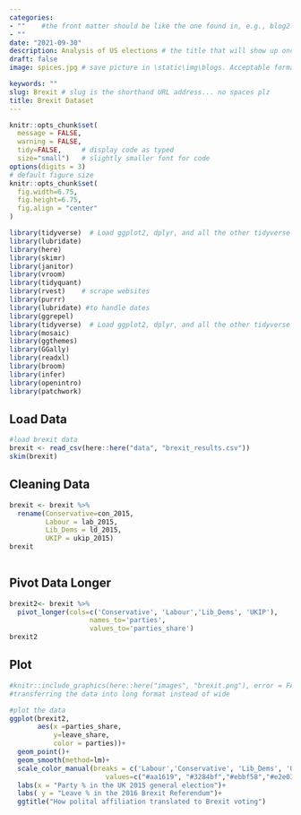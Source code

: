```yaml
---
categories:  
- ""    #the front matter should be like the one found in, e.g., blog2.md. It cannot be like the normal Rmd we used
- ""
date: "2021-09-30"
description: Analysis of US elections # the title that will show up once someone gets to this page
draft: false
image: spices.jpg # save picture in \static\img\blogs. Acceptable formats= jpg, jpeg, or png . Your iPhone pics wont work

keywords: ""
slug: Brexit # slug is the shorthand URL address... no spaces plz
title: Brexit Dataset
---
```


```r
knitr::opts_chunk$set(
  message = FALSE, 
  warning = FALSE, 
  tidy=FALSE,     # display code as typed
  size="small")   # slightly smaller font for code
options(digits = 3)
# default figure size
knitr::opts_chunk$set(
  fig.width=6.75, 
  fig.height=6.75,
  fig.align = "center"
)
```


```r
library(tidyverse)  # Load ggplot2, dplyr, and all the other tidyverse packages
library(lubridate)
library(here)
library(skimr)
library(janitor)
library(vroom)
library(tidyquant)
library(rvest)    # scrape websites
library(purrr)  
library(lubridate) #to handle dates
library(ggrepel)
library(tidyverse)  # Load ggplot2, dplyr, and all the other tidyverse packages
library(mosaic)
library(ggthemes)
library(GGally)
library(readxl)
library(broom)
library(infer)
library(openintro)
library(patchwork)
```

## Load Data

```r
#load brexit data
brexit <- read_csv(here::here("data", "brexit_results.csv"))
skim(brexit)
```
## Cleaning Data
```r
brexit <- brexit %>% 
  rename(Conservative=con_2015, 
         Labour = lab_2015, 
         Lib_Dems = ld_2015, 
         UKIP = ukip_2015)
brexit 
  
```
## Pivot Data Longer
```r
brexit2<- brexit %>% 
  pivot_longer(cols=c('Conservative', 'Labour','Lib_Dems', 'UKIP'),
                    names_to='parties',
                    values_to='parties_share')
brexit2
```

## Plot
```r
#knitr::include_graphics(here::here("images", "brexit.png"), error = FALSE)
#transferring the data into long format instead of wide

#plot the data
ggplot(brexit2, 
       aes(x =parties_share, 
           y=leave_share, 
           color = parties))+
  geom_point()+
  geom_smooth(method=lm)+ 
  scale_color_manual(breaks = c('Labour','Conservative', 'Lib_Dems', 'UKIP'),
                        values=c("#aa1619", "#3284bf","#ebbf58","#e2e039"))+
  labs(x = "Party % in the UK 2015 general election")+
  labs( y = "Leave % in the 2016 Brexit Referendum")+
  ggtitle("How polital affiliation translated to Brexit voting")
```